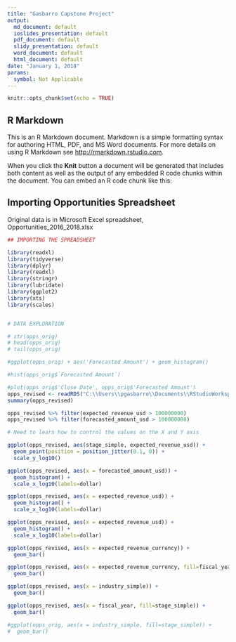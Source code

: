 ```yaml
---
title: "Gasbarro Capstone Project"
output:
  md_document: default
  ioslides_presentation: default
  pdf_document: default
  slidy_presentation: default
  word_document: default
  html_document: default
date: "January 1, 2018"
params:
  symbol: Not Applicable
---
```


```r
knitr::opts_chunk$set(echo = TRUE)
```

## R Markdown

This is an R Markdown document. Markdown is a simple formatting syntax for authoring HTML, PDF, and MS Word documents. For more details on using R Markdown see <http://rmarkdown.rstudio.com>.

When you click the **Knit** button a document will be generated that includes both content as well as the output of any embedded R code chunks within the document. You can embed an R code chunk like this:

## Importing Opportunities Spreadsheet
Original data is in Microsoft Excel spreadsheet, Opportunities_2016_2018.xlsx


```r
## IMPORTING THE SPREADSHEET

library(readxl)
library(tidyverse)
library(dplyr)
library(readxl)
library(stringr)
library(lubridate)
library(ggplot2)
library(xts)
library(scales)


# DATA EXPLORATION

# str(opps_orig)
# head(opps_orig)
# tail(opps_orig)

#ggplot(opps_orig) + aes('Forecasted Amount') + geom_histogram()

#hist(opps_orig$`Forecasted Amount`)

#plot(opps_orig$'Close Date', opps_orig$'Forecasted Amount')
opps_revised <- readRDS("C:\\Users\\pgasbarro\\Documents\\RStudioWorkspace\\Springboard-Capstone\\opps_revised.rds")
summary(opps_revised)

opps_revised %>% filter(expected_revenue_usd > 100000000)
opps_revised %>% filter(forecasted_amount_usd > 100000000)

# Need to learn how to control the values on the X and Y axis

ggplot(opps_revised, aes(stage_simple, expected_revenue_usd)) +
  geom_point(position = position_jitter(0.1, 0)) +
  scale_y_log10()

ggplot(opps_revised, aes(x = forecasted_amount_usd)) + 
  geom_histogram() +
  scale_x_log10(labels=dollar)

ggplot(opps_revised, aes(x = expected_revenue_usd)) + 
  geom_histogram() +
  scale_x_log10(labels=dollar)

ggplot(opps_revised, aes(x = expected_revenue_usd)) + 
  geom_histogram() +
  scale_x_log10(labels=dollar)

ggplot(opps_revised, aes(x = expected_revenue_currency)) + 
  geom_bar()

ggplot(opps_revised, aes(x = expected_revenue_currency, fill=fiscal_year)) + 
  geom_bar()

ggplot(opps_revised, aes(x = industry_simple)) + 
  geom_bar()

ggplot(opps_revised, aes(x = fiscal_year, fill=stage_simple)) + 
  geom_bar()

#ggplot(opps_orig, aes(x = industry_simple, fill=stage_simple)) + 
#  geom_bar()
 
```


